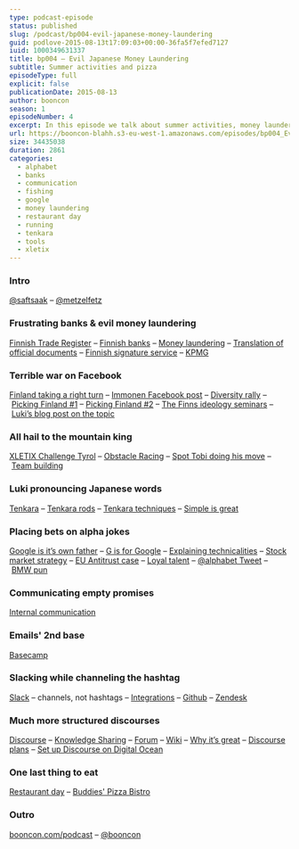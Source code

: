 ```yaml
---
type: podcast-episode
status: published
slug: /podcast/bp004-evil-japanese-money-laundering
guid: podlove-2015-08-13t17:09:03+00:00-36fa5f7efed7127
iuid: 1000349631337
title: bp004 – Evil Japanese Money Laundering
subtitle: Summer activities and pizza
episodeType: full
explicit: false
publicationDate: 2015-08-13
author: booncon
season: 1
episodeNumber: 4
excerpt: In this episode we talk about summer activities, money laundering, alpha bets and communication tools. And pizza.
url: https://booncon-blahh.s3-eu-west-1.amazonaws.com/episodes/bp004_EvilJapaneseMoneyLaundering.mp3
size: 34435038
duration: 2861
categories:
  - alphabet
  - banks
  - communication
  - fishing
  - google
  - money laundering
  - restaurant day
  - running
  - tenkara
  - tools
  - xletix
---
```


### Intro

[@saftsaak](https://twitter.com/saftsaak) – [@metzelfetz](https://twitter.com/metzelfetz)

### Frustrating banks & evil money laundering

[Finnish Trade Register](https://virre.prh.fi/novus/home?userLang=en) – [Finnish banks](https://en.wikipedia.org/wiki/List_of_banks_in_Finland) – [Money laundering](https://en.wikipedia.org/wiki/Money_laundering) – [Translation of official documents](http://www.notaatio.fi/) – [Finnish signature service](https://www.suomi.fi/suomifi/english/eservices/electronic_identification_and_digital_signature/logging_in_with_bank_identifiers/index.html) – [KPMG](https://www.kpmg.com/)

### Terrible war on Facebook

[Finland taking a right turn](https://booncon.com/podcast/bp003-travellers/#t=1:16:48.277) – [Immonen Facebook post](http://yle.fi/uutiset/finnish_mp_calls_for_fight_against_nightmare_of_multiculturalism_no_comment_from_party_leadership/8182155) – [Diversity rally](http://yle.fi/uutiset/diversity_rally_gathers_15000_in_helsinki/8188896) – [Picking Finland #1](http://boonconic.com/our-helsinki/) – [Picking Finland #2](http://boonconic.com/its-business-time/) – [The Finns ideology seminars](http://yle.fi/uutiset/finns_party_to_arrange_ideology_seminars/8212200) – [Luki’s blog post on the topic](http://boonconic.com/thoughts-on-multiculturalism-and-why-it-matters/)

### All hail to the mountain king

[XLETIX Challenge Tyrol](http://de.xletix.com/fotos-und-videos/xletix-challenge-tirol-2015) – [Obstacle Racing](https://en.wikipedia.org/wiki/Obstacle_racing) – [Spot Tobi doing his move](https://www.youtube.com/watch?v=b4NVEJNv-Zo) – [Team building](https://www.youtube.com/watch?v=C4Q_s0_txrQ)

### Luki pronouncing Japanese words

[Tenkara](https://en.wikipedia.org/wiki/Tenkara_fishing) – [Tenkara rods](http://www.tenkarabum.com/tenkara-rods.html) – [Tenkara techniques](http://www.tenkarausa.com/tenkara-techniques/) – [Simple is great](http://www.backcountrychronicles.com/tenkara-fly-fishing/)

### Placing bets on alpha jokes

[Google is it’s own father](http://www.wired.com/2015/08/how-google-became-alphabet/) – [G is for Google](https://abc.xyz/) – [Explaining technicalities](http://techcrunch.com/2015/08/10/meet-alphabet-googles-new-corporate-boss-as-sundar-pichai-takes-over-the-search-company/) – [Stock market strategy](http://www.ft.com/cms/s/0/9a291bf8-3fa2-11e5-b98b-87c7270955cf.html) – [EU Antitrust case](http://uk.businessinsider.com/google-alphabet-split-eu-antitrust-not-a-factor-2015-8) – [Loyal talent](http://techcrunch.com/2015/08/10/google-of-thrones/) – [@alphabet Tweet](https://twitter.com/alphabet/status/630851210665439233) – [BMW pun](http://techcrunch.com/2015/08/12/bmw-alphabet-is-more-than-a-name-to-us/)

### Communicating empty promises

[Internal communication](https://en.wikipedia.org/wiki/Internal_communications)

### Emails' 2nd base

[Basecamp](https://basecamp.com/)

### Slacking while channeling the hashtag

[Slack](https://slack.com/) – channels, not hashtags – [Integrations](https://slack.com/integrations) – [Github](https://github.com/) – [Zendesk](https://zendesk.com/)

### Much more structured discourses

[Discourse](http://www.discourse.org/) – [Knowledge Sharing](https://en.wikipedia.org/wiki/Knowledge_sharing) – [Forum](https://en.wikipedia.org/wiki/Internet_forum) – [Wiki](https://en.wikipedia.org/wiki/Wiki) – [Why it’s great](http://www.discourse.org/faq/) – [Discourse plans](https://payments.discourse.org/buy/) – [Set up Discourse on Digital Ocean](https://www.digitalocean.com/community/tutorials/how-to-install-discourse-on-ubuntu-14-04)

### One last thing to eat

[Restaurant day](http://www.restaurantday.org) – [Buddies' Pizza Bistro](https://www.facebook.com/events/1615702882005007/)

### Outro

[booncon.com/podcast](http://booncon.com/podcast) – [@booncon](https://twitter.com/booncon)
